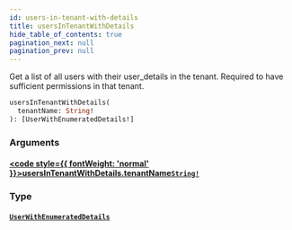 ```yaml
---
id: users-in-tenant-with-details
title: usersInTenantWithDetails
hide_table_of_contents: true
pagination_next: null
pagination_prev: null
---
```








Get a list of all users with their user_details in the tenant. Required to have sufficient
permissions in that tenant.

```graphql
usersInTenantWithDetails(
  tenantName: String!
): [UserWithEnumeratedDetails!]
```


### Arguments

#### [<code style={{ fontWeight: 'normal' }}>usersInTenantWithDetails.<b>tenantName</b></code>](#)<Bullet />[`String!`](/scalars/string) <Badge class="secondary" text="non-null"/> <Badge class="secondary" text="scalar"/>
> 
> 

### Type

#### [`UserWithEnumeratedDetails`](/objects/user-with-enumerated-details) <Badge class="secondary" text="object"/>
> 
> 





